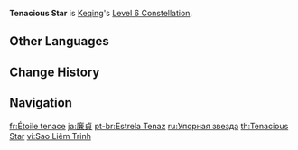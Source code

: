 {{Constellation Infobox
|image       = Constellation Tenacious Star.png
|description = When initiating a [[Yunlai Swordsmanship|Normal Attack]], a Charged Attack, [[Stellar Restoration|Elemental Skill]] or [[Starward Sword|Elemental Burst]], Keqing gains a 6% {{Color|Electro DMG Bonus}} for 8s.<br />Effects triggered by Normal Attacks, Charged Attacks, Elemental Skills and Elemental Bursts are considered independent entities.
|level       = 6
|character   = Keqing
|utility1    = Electro DMG Bonus
|utility2    = Effect Triggered by Normal Attack Use
}}
'''Tenacious Star''' is [[Keqing]]'s [[Level 6 Constellation]].

==Other Languages==
{{Other Languages
|en      = Tenacious Star
|zhs     = 廉贞
|zhs_rm  = Liánzhēn
|zht     = 廉貞
|zht_rm  = Liánzhēn
|zh_tl   = {{w|Epsilon Ursae Majoris|Alioth}}
|zh_note = {{Lang|mini=1|zh-Hans=廉贞}}/{{Lang|mini=1|zh-Hant=廉貞}} ''Liánzhēn'' is an alternate Chinese name for the fifth star in the {{w|Big Dipper}}, Alioth, more commonly known in Chinese as {{Lang|[[Yuheng]]|zh=玉衡|zh_rm=Yùhéng}}.
|ja      = 廉貞
|ja_rm   = Rentei
|ja_tl   = Alioth
|ko      = {{tt|염정|廉貞}}
|ko_rm   = Yeomjeong
|ko_tl   = Alioth
|es      = Estrella tenaz
|es_tl   = Tenacious Star
|fr      = Étoile tenace
|fr_tl   = Tenacious Star
|ru      = Упорная звезда
|ru_tl   = Tenacious Star
|th      = Tenacious Star
|vi      = Sao {{tt|Liêm Trinh|廉貞}}
|vi_tl   = 
|de      = Störrischer Stern
|de_tl   = Stubborn Star
|id      = Tenacious Star
|pt      = Estrela Tenaz
|pt_tl   = Tenacious Star
|tr      = Azimli Yıldız
|tr_tl   = 
|it      = Stella tenace
|it_tl   = 
}}

==Change History==
{{Change History|1.0}}

==Navigation==
{{Talent Navbox|Keqing}}

[[fr:Étoile tenace]]
[[ja:廉貞]]
[[pt-br:Estrela Tenaz]]
[[ru:Упорная звезда]]
[[th:Tenacious Star]]
[[vi:Sao Liêm Trinh]]